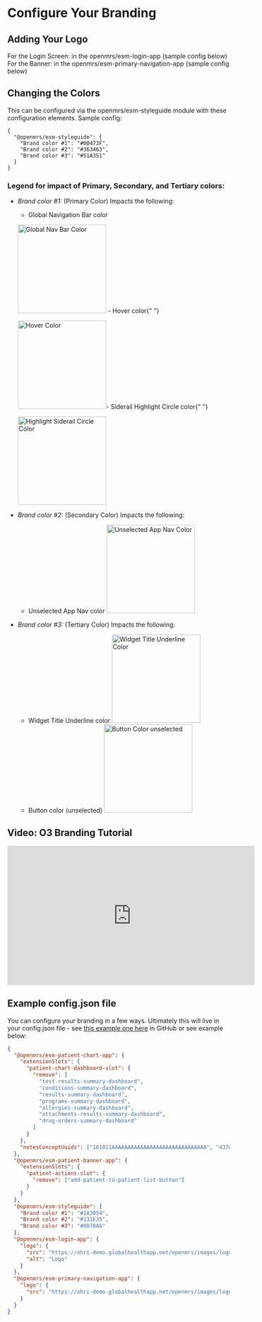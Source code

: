 
# Configure Your Branding

## Adding Your Logo

For the Login Screen: in the openmrs/esm-login-app (sample config below)
For the Banner: in the openmrs/esm-primary-navigation-app (sample config below)

## Changing the Colors

This can be configured via the openmrs/esm-styleguide module with these configuration elements. Sample config:

```
{
  "@openmrs/esm-styleguide": {
    "Brand color #1": "#00473F",
    "Brand color #2": "#363463",
    "Brand color #3": "#51A351"
  }
}
```

### Legend for impact of Primary, Secondary, and Tertiary colors:

- _Brand color #1:_ (Primary Color) Impacts the following:

  - Global Navigation Bar color

  <Image src="/global-nav-bar-color.png" width="200" height="200" alt="Global Nav Bar Color" /> - Hover color{" "}

  <Image src="/hover-color.png" alt="Hover Color" width="200" height="200" />- Siderail Highlight Circle color{" "}

  <Image src="/highlight-siderail-circle-color.png" alt="Highlight Siderail Circle Color" width="200" height="200" />

- _Brand color #2:_ (Secondary Color) Impacts the following:

  - Unselected App Nav color
    <Image src="/unselected-app-nav-color.png" alt="Unselected App Nav Color" width="200" height="200" />

- _Brand color #3:_ (Tertiary Color) Impacts the following:
  - Widget Title Underline color
    <Image src="/widget-title-underline-color.png" alt="Widget Title Underline Color" width="200" height="200" />
  - Button color (unselected)
    <Image src="/button-color-unselected.png" alt="Button Color unselected" width="200" height="200" />

## Video: O3 Branding Tutorial

<iframe
  width="560"
  height="315"
  src="https://www.youtube.com/embed/u5TmUFBrm_s"
  title="Theming and White Labelling with OpenMRS 3"
  frameborder="0"
  allow="accelerometer; autoplay; clipboard-write; encrypted-media; gyroscope; picture-in-picture; web-share"
  allowfullscreen
></iframe>

## Example config.json file

You can configure your branding in a few ways. Ultimately this will live in your config.json file - see [this example one here](https://github.com/UCSF-IGHS/openmrs-esm-ohri/blob/master/packages/esm-ohri-core-app/src/ohri-patient-dashboards-config.json) in GitHub or see example below:

```json
{
  "@openmrs/esm-patient-chart-app": {
    "extensionSlots": {
      "patient-chart-dashboard-slot": {
        "remove": [
          "test-results-summary-dashboard",
          "conditions-summary-dashboard",
          "results-summary-dashboard",
          "programs-summary-dashboard",
          "allergies-summary-dashboard",
          "attachments-results-summary-dashboard",
          "drug-orders-summary-dashboard"
        ]
      }
    },
    "notesConceptUuids": ["161011AAAAAAAAAAAAAAAAAAAAAAAAAAAAAA", "437d1e25-e7ab-481c-aabc-01f21c6cdef1"]
  },
  "@openmrs/esm-patient-banner-app": {
    "extensionSlots": {
      "patient-actions-slot": {
        "remove": ["add-patient-to-patient-list-button"]
      }
    }
  },
  "@openmrs/esm-styleguide": {
    "Brand color #1": "#1A3054",
    "Brand color #2": "#131E35",
    "Brand color #3": "#0078A6"
  },
  "@openmrs/esm-login-app": {
    "logo": {
      "src": "https://ohri-demo.globalhealthapp.net/openmrs/images/logos/ohri_logo_lightbg.svg",
      "alt": "Logo"
    }
  },
  "@openmrs/esm-primary-navigation-app": {
    "logo": {
      "src": "https://ohri-demo.globalhealthapp.net/openmrs/images/logos/ohri_logo_darkbg.svg"
    }
  }
}
```
